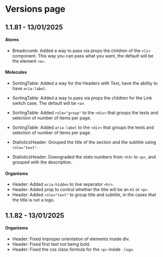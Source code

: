 
<Meta title="Versions/Versions" />

# Versions page

<h2 className="mt-5">1.1.81 - 13/01/2025</h2>

#### Atoms

- Breadcrumb: Added a way to pass via props the children of the `<li>` component. This way you can pass what you want, the default will be the element `<a>`.

#### Molecules

- SortingTable: Added a way for the Headers with Text, have the ability to have `aria-label`.
- SortingTable: Added a way to pass via props the children for the Link switch case. The default will be `<a>`.
- SortingTable: Added `role="group"` to the `<div>` that groups the texts and selection of number of items per page.
- SortingTable: Added `aria-label` to the `<div>` that groups the texts and selection of number of items per page.

- StatisticsHeader: Grouped the title of the section and the subtitle using `role="text"`.
- StatisticsHeader: Downgraded the stats numbers from `<h3>` to `<p>`, and grouped with the description.

#### Organisms

- Header: Added `aria-hidden` to line seperator `<hr>`.
- Header: Added prop to control whether the title will be an `H1` or `<p>`.
- Header: Added `role="text"` to group title and subtitle, in the cases that the title is not a logo.




<h2 className="mt-6">1.1.82 - 13/01/2025</h2>

#### Organisms

- Header: Fixed improper orientation of elements inside div.
- Header: Fixed first text not being bold.
- Header: Fixed the css class formula for the `<p>` inside `.logo`.